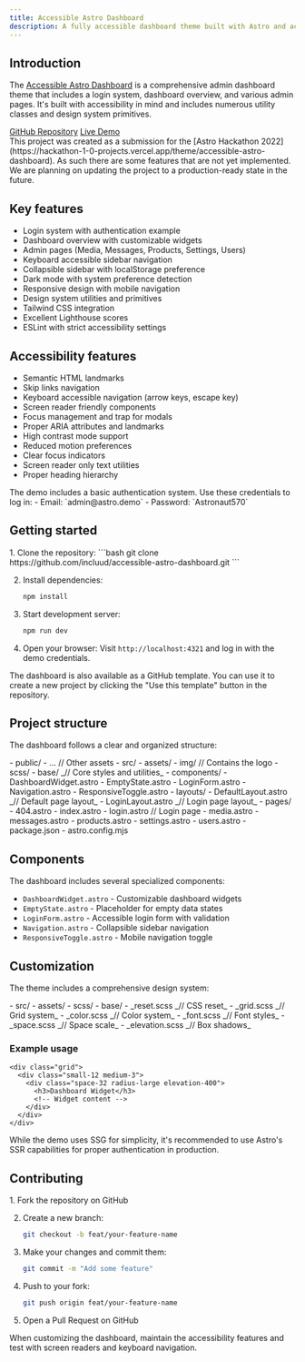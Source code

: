 ```yaml
---
title: Accessible Astro Dashboard
description: A fully accessible dashboard theme built with Astro and accessibility in mind.
---
```



## Introduction

The [Accessible Astro Dashboard](https://github.com/incluud/accessible-astro-dashboard) is a comprehensive admin dashboard theme that includes a login system, dashboard overview, and various admin pages. It's built with accessibility in mind and includes numerous utility classes and design system primitives.

<div class="flex gap-2 mb-8">
  <a href="https://github.com/incluud/accessible-astro-dashboard" class="sl-flex">GitHub Repository</a>
  <a href="https://accessible-astro-dashboard.netlify.app" class="sl-flex">Live Demo</a>
</div>

<Aside type="caution" title="Hackaton project">
  This project was created as a submission for the [Astro Hackathon 2022](https://hackathon-1-0-projects.vercel.app/theme/accessible-astro-dashboard). As such there are some features that are not yet implemented. We are planning on updating the project to a production-ready state in the future.
</Aside>

## Key features

- Login system with authentication example
- Dashboard overview with customizable widgets
- Admin pages (Media, Messages, Products, Settings, Users)
- Keyboard accessible sidebar navigation
- Collapsible sidebar with localStorage preference
- Dark mode with system preference detection
- Responsive design with mobile navigation
- Design system utilities and primitives
- Tailwind CSS integration <Badge text="Not implemented yet" variant="caution" />
- Excellent Lighthouse scores
- ESLint with strict accessibility settings <Badge text="Not implemented yet" variant="caution" />

## Accessibility features

- Semantic HTML landmarks
- Skip links navigation
- Keyboard accessible navigation (arrow keys, escape key)
- Screen reader friendly components
- Focus management and trap for modals
- Proper ARIA attributes and landmarks
- High contrast mode support <Badge text="Not implemented yet" variant="caution" />
- Reduced motion preferences <Badge text="Not implemented yet" variant="caution" />
- Clear focus indicators
- Screen reader only text utilities
- Proper heading hierarchy

<Aside type="tip" title="Authentication">
  The demo includes a basic authentication system. Use these credentials to log in:
  - Email: `admin@astro.demo`
  - Password: `Astronaut570`
</Aside>

## Getting started

<Steps>
1. Clone the repository:
   ```bash
   git clone https://github.com/incluud/accessible-astro-dashboard.git
   ```

2. Install dependencies:
   ```bash
   npm install
   ```

3. Start development server:
   ```bash
   npm run dev
   ```

4. Open your browser:
   Visit `http://localhost:4321` and log in with the demo credentials.
</Steps>

<Aside type="tip" title="GitHub Template">
  The dashboard is also available as a GitHub template. You can use it to create a new project by clicking the "Use this template" button in the repository.
</Aside>

## Project structure

The dashboard follows a clear and organized structure:

<FileTree>
- public/
  - ... // Other assets
- src/
  - assets/
    - img/ // Contains the logo
    - scss/
      - base/ _// Core styles and utilities_
  - components/
    - DashboardWidget.astro
    - EmptyState.astro
    - LoginForm.astro
    - Navigation.astro
    - ResponsiveToggle.astro
  - layouts/
    - DefaultLayout.astro _// Default page layout_
    - LoginLayout.astro _// Login page layout_
  - pages/
    - 404.astro
    - index.astro
    - login.astro // Login page
    - media.astro
    - messages.astro
    - products.astro
    - settings.astro
    - users.astro
- package.json
- astro.config.mjs
</FileTree>

## Components

The dashboard includes several specialized components:

- `DashboardWidget.astro` - Customizable dashboard widgets
- `EmptyState.astro` - Placeholder for empty data states
- `LoginForm.astro` - Accessible login form with validation
- `Navigation.astro` - Collapsible sidebar navigation
- `ResponsiveToggle.astro` - Mobile navigation toggle

## Customization

The theme includes a comprehensive design system:

<FileTree>
- src/
  - assets/
    - scss/
      - base/
        - _reset.scss _// CSS reset_
        - _grid.scss _// Grid system_
        - _color.scss _// Color system_
        - _font.scss _// Font styles_
        - _space.scss _// Space scale_
        - _elevation.scss _// Box shadows_
</FileTree>

### Example usage

```astro
<div class="grid">
  <div class="small-12 medium-3">
    <div class="space-32 radius-large elevation-400">
      <h3>Dashboard Widget</h3>
      <!-- Widget content -->
    </div>
  </div>
</div>
```

<Aside type="note" title="SSR support">
  While the demo uses SSG for simplicity, it's recommended to use Astro's SSR capabilities for proper authentication in production.
</Aside>

## Contributing

<Steps>
1. Fork the repository on GitHub

2. Create a new branch:
   ```bash
   git checkout -b feat/your-feature-name
   ```

3. Make your changes and commit them:
   ```bash
   git commit -m "Add some feature"
   ```

4. Push to your fork:
   ```bash
   git push origin feat/your-feature-name
   ```

5. Open a Pull Request on GitHub
</Steps>

<Aside type="tip" title="Best practice">
  When customizing the dashboard, maintain the accessibility features and test with screen readers and keyboard navigation.
</Aside>
